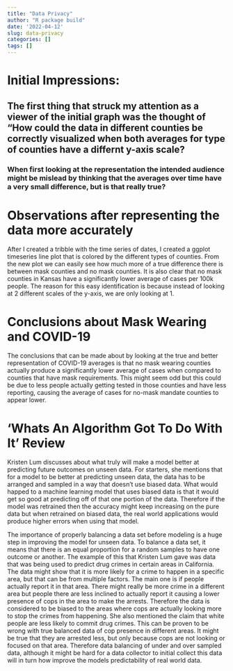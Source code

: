 ```yaml
---
title: "Data Privacy"
author: "R package build"
date: '2022-04-12'
slug: data-privacy
categories: []
tags: []
---
```

# Initial Impressions:
##  The first thing that struck my attention as a viewer of the initial graph was the thought of "How could the data in different counties be correctly visualized when both averages for type of counties have a differnt y-axis scale? 
### When first looking at the representation the intended audience might be mislead by thinking that the averages over time have a very small difference, but is that really true?

# Observations after representing the data more accurately
After I created a tribble with the time series of dates, I created a ggplot timeseries line plot that is colored by the different types of counties. From the new plot we can easily see how much more of a true difference there is between mask counties and no mask counties. It is also clear that no mask counties in Kansas have a significantly lower average of cases per 100k people. The reason for this easy identification is because instead of looking at 2 different scales of the y-axis, we are only looking at 1.

# Conclusions about Mask Wearing and COVID-19
The conclusions that can be made about by looking at the true and better representation of COVID-19 averages is that no mask wearing counties actually produce a significantly lower average of cases when compared to counties that have mask requirements. This might seem odd but this could be due to less people actually getting tested in those counties and have less reporting, causing the average of cases for no-mask mandate counties to appear lower. 

# 'Whats An Algorithm Got To Do With It' Review
Kristen Lum discusses about what truly will make a model better at predicting future outcomes on unseen data. For starters, she mentions that for a model to be better at predicting unseen data, the data has to be arranged and sampled in a way that doesn't use biased data. What would happed to a machine learning model that uses biased data is that it would get so good at predicting off of that one portion of the data. Therefore if the model was retrained then the accuracy might keep increasing on the pure data but when retrained on biased data, the real world applications would produce higher errors when using that model. 

The importance of properly balancing a data set before modeling is a huge step in improving the model for unseen data. To balance a data set, it means that there is an equal proportion for a random samples to have one outcome or another. The example of this that Kristen Lum gave was data that was being used to predict drug crimes in certain areas in California. The data might show that it is more likely for a crime to happen in a specific area, but that can be from multiple factors. The main one is if people actually report it in that area. There might really be more crime in a different area but people there are less inclined to actually report it causing a lower presence of cops in the area to make the arrests. Therefore the data is considered to be biased to the areas where cops are actually looking more to stop the crimes from happening. She also mentioned the claim that white people are less likely to commit drug crimes. This can be proven to be wrong with true balanced data of cop presence in different areas. It might be true that they are arrested less, but only because cops are not looking or focused on that area. Therefore data balancing of under and over sampled data, although it might be hard for a data collector to initial collect this data will in turn how improve the models predictability of real world data. 

<script src="https://gist.github.com/spencergoldberg1/3d3cc334d75eb21a2046847b78afb150.js"></script>

